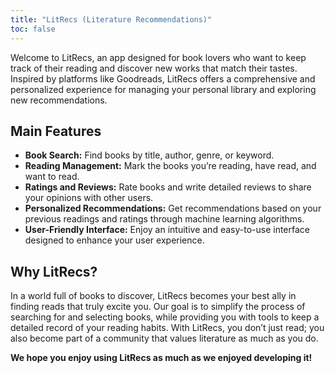 ```yaml
---
title: "LitRecs (Literature Recommendations)"
toc: false
---
```


Welcome to LitRecs, an app designed for book lovers who want to keep track of their reading and discover new works that match their tastes. Inspired by platforms like Goodreads, LitRecs offers a comprehensive and personalized experience for managing your personal library and exploring new recommendations.

## Main Features

* **Book Search:** Find books by title, author, genre, or keyword.
* **Reading Management:** Mark the books you're reading, have read, and want to read.
* **Ratings and Reviews:** Rate books and write detailed reviews to share your opinions with other users.
* **Personalized Recommendations:** Get recommendations based on your previous readings and ratings through machine learning algorithms.
* **User-Friendly Interface:** Enjoy an intuitive and easy-to-use interface designed to enhance your user experience.

## Why LitRecs?

In a world full of books to discover, LitRecs becomes your best ally in finding reads that truly excite you. Our goal is to simplify the process of searching for and selecting books, while providing you with tools to keep a detailed record of your reading habits. With LitRecs, you don't just read; you also become part of a community that values literature as much as you do.

**We hope you enjoy using LitRecs as much as we enjoyed developing it!**
